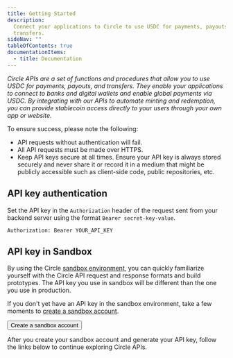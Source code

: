 ---
title: Getting Started
description:
  Connect your applications to Circle to use USDC for payments, payouts, and
  transfers.
sideNav: ""
tableOfContents: true
documentationItems:
  - title: Documentation
---

_Circle APIs are a set of functions and procedures that allow you to use USDC
for payments, payouts, and transfers. They enable your applications to connect
to banks and digital wallets and enable global payments via USDC. By integrating
with our APIs to automate minting and redemption, you can provide stablecoin
access directly to your users through your own app or website._

To ensure success, please note the following:

- API requests without authentication will fail.
- All API requests must be made over HTTPS.
- Keep API keys secure at all times. Ensure your API key is always stored
  securely and never share it or record it in a medium that might be publicly
  accessible such as client-side code, public repositories, etc.

## API key authentication

Set the API key in the `Authorization` header of the request sent from your
backend server using the format `Bearer secret-key-value`.

```text API Authentication
Authorization: Bearer YOUR_API_KEY
```

## API key in Sandbox

By using the Circle
[sandbox environment](/circle-mint/circle-apis-production-sandbox-environments),
you can quickly familiarize yourself with the Circle API request and response
formats and build prototypes. The API key you use in sandbox will be different
than the one you use in production.

If you don't yet have an API key in the sandbox environment, take a few moments
to [create a sandbox account](https://app-sandbox.circle.com).

[<Button variant="primary">Create a sandbox account</Button>](https://app-sandbox.circle.com/)

After you create your sandbox account and generate your API key, follow the
links below to continue exploring Circle APIs.
